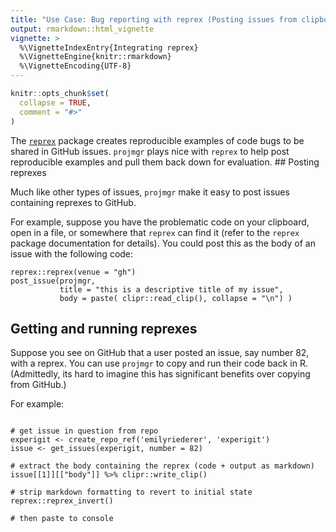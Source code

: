 ```yaml
---
title: "Use Case: Bug reporting with reprex (Posting issues from clipboard)"
output: rmarkdown::html_vignette
vignette: >
  %\VignetteIndexEntry{Integrating reprex}
  %\VignetteEngine{knitr::rmarkdown}
  %\VignetteEncoding{UTF-8}
---
```


```r
knitr::opts_chunk$set(
  collapse = TRUE,
  comment = "#>"
)
```

The [`reprex`](https://www.tidyverse.org/help/) package creates reproducible examples of code bugs to be shared in GitHub issues. `projmgr` plays nice with `reprex` to help post reproducible examples and pull them back down for evaluation. 
## Posting reprexes

Much like other types of issues, `projmgr` make it easy to post issues containing reprexes to GitHub.

For example, suppose you have the problematic code on your clipboard, open in a file, or somewhere that `reprex` can find it (refer to the `reprex` package documentation for details). You could post this as the body of an issue with the following code:

```
reprex::reprex(venue = "gh")
post_issue(projmgr,
           title = "this is a descriptive title of my issue",
           body = paste( clipr::read_clip(), collapse = "\n") )
```

## Getting and running reprexes

Suppose you see on GitHub that a user posted an issue, say number 82, with a reprex. You can use `projmgr` to copy and run their code back in R. (Admittedly, its hard to imagine this has significant benefits over copying from GitHub.)

For example:

```

# get issue in question from repo
experigit <- create_repo_ref('emilyriederer', 'experigit')
issue <- get_issues(experigit, number = 82)

# extract the body containing the reprex (code + output as markdown)
issue[[1]][["body"]] %>% clipr::write_clip()

# strip markdown formatting to revert to initial state
reprex::reprex_invert()

# then paste to console
```

